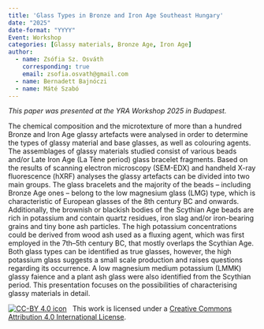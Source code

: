 ```yaml
---
title: 'Glass Types in Bronze and Iron Age Southeast Hungary'
date: "2025"
date-format: "YYYY"
Event: Workshop
categories: [Glassy materials, Bronze Age, Iron Age]
author: 
  - name: Zsófia Sz. Osváth
    corresponding: true
    email: zsofia.osvath@gmail.com
  - name: Bernadett Bajnóczi
  - name: Máté Szabó
---
```


*This paper was presented at the YRA Workshop 2025 in Budapest.*

The chemical composition and the microtexture of more than a hundred Bronze and Iron Age glassy artefacts were analysed in order to determine the types of glassy material and base glasses, as well as colouring agents. The assemblages of glassy materials studied consist of various beads and/or Late Iron Age (La Tène period) glass bracelet fragments. Based on the results of scanning electron microscopy (SEM-EDX) and handheld X-ray fluorescence (hXRF) analyses the glassy artefacts can be divided into two main groups. The glass bracelets and the majority of the beads – including Bronze Age ones – belong to the low magnesium glass (LMG) type, which is characteristic of European glasses of the 8th century BC and onwards. Additionally, the brownish or blackish bodies of the Scythian Age beads are rich in potassium and contain quartz residues, iron slag and/or iron-bearing grains and tiny bone ash particles. The high potassium concentrations could be derived from wood ash used as a fluxing agent, which was first employed in the 7th–5th century BC, that mostly overlaps the Scythian Age. Both glass types can be identified as true glasses, however, the high potassium glass suggests a small scale production and raises questions regarding its occurrence. A low magnesium medium potassium (LMMK) glassy faience and a plant ash glass were also identified from the Scythian period. This presentation focuses on the possibilities of characterising glassy materials in detail.

[![CC-BY 4.0 icon](https://i.creativecommons.org/l/by/4.0/88x31.png)](http://creativecommons.org/licenses/by/4.0/)&nbsp;&nbsp; This work is licensed under a [Creative Commons Attribution 4.0 International License](https://creativecommons.org/licenses/by/4.0/). 
